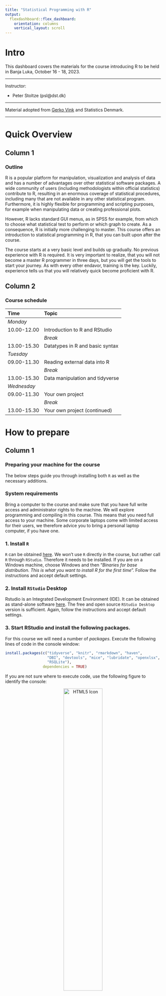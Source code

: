 ```yaml
---
title: "Statistical Programming with R"
output: 
  flexdashboard::flex_dashboard:
    orientation: columns
    vertical_layout: scroll
---
```


# Intro {.sidebar}

This dashboard covers the materials for the course introducing R to be held in Banja Luka, October 16 - 18, 2023.

---

Instructor: 

 - Peter Stoltze (psl@dst.dk)


---

Material adopted from [Gerko Vink](https://github.com/gerkovink/R) and Statistics Denmark.


---
# Quick Overview

## Column 1

### Outline
R is a popular platform for manipulation, visualization and analysis of data and has a number of advantages over other statistical software packages. A wide community of users (including methodologists within official statistics) contribute to R, resulting in an enormous coverage of statistical procedures, including many that are not available in any other statistical program. Furthermore, it is highly flexible for programming and scripting purposes, for example when manipulating data or creating professional plots.

However, R lacks standard GUI menus, as in SPSS for example, from which to choose what statistical test to perform or which graph to create. As a consequence, R is initially more challenging to master. This course offers an introduction to statistical programming in R, that you can built upon after the course. 

The course starts at a very basic level and builds up gradually. No previous experience with R is required. It is very important to realize, that you will not become a master R programmer in three days, but you will get the tools to start your journey. As with every other endavor, training is the key. Luckily, experience tells us that you will relatively quick become proficient with R.  

## Column 2

### Course schedule 

| Time        | Topic                                           |
|:------------|:------------------------------------------------|
| *Monday*    |                                                 |
| 10.00-12.00 | Introduction to R and RStudio                   |
|             | *Break*                                         |
| 13.00-15.30 | Datatypes in R and basic syntax                 |
| *Tuesday*   |                                                 |
| 09.00-11.30 | Reading external data into R                    |
|             | *Break*                                         |     
| 13.00-15.30 | Data manipulation and tidyverse                 |
| *Wednesday* |                                                 |
| 09.00-11.30 | Your own project                                |
|             | *Break*                                         |             
| 13.00-15.30 | Your own project (continued)                    |
<!-- | *Thursday*  |                                                 | -->
<!-- | 08.30-10.30 | Examples with data from CBBH                    | -->
<!-- |             | *Break*                                         | -->
<!-- | 13.00-15.30 | Introduction to visualization and reports       | -->


# How to prepare

## Column 1

### Preparing your machine for the course
The below steps guide you through installing both `R` as well as the necessary additions.

### **System requirements**

Bring a computer to the course and make sure that you have full write access and administrator rights to the machine. We will explore programming and compiling in this course. This means that you need full access to your machine. Some corporate laptops come with limited access for their users, we therefore advice you to bring a personal laptop computer, if you have one. 

### **1. Install `R`**
`R` can be obtained [here](https://cran.r-project.org). We won't use `R` directly in the course, but rather call `R` through `RStudio`. Therefore it needs to be installed. If you are on a Windows machine, choose Windows and then "*Binaries for base distribution. This is what you want to install R for the first time*". Follow the instructions and accept default settings. 

### **2. Install `RStudio` Desktop**

Rstudio is an Integrated Development Environment (IDE). It can be obtained as stand-alone software [here](https://www.posit.co/downloads/). The free and open source `RStudio Desktop` version is sufficient. Again, follow the instructions and accept default settings.

### **3. Start RStudio and install the following packages. **

For this course we will need a number of *packages*. Execute the following lines of code in the console window:

```r
install.packages(c("tidyverse", "knitr", "rmarkdown", "haven",
                   "DBI", "devtools", "mice", "lubridate", "openxlsx",
                   "RSQLite"), 
                 dependencies = TRUE)
```


If you are not sure where to execute code, use the following figure to identify the console:

<center>
  <img src="console.png" alt="HTML5 Icon" width = 50%>
</center>

Just copy and paste the installation command and press the return key. When asked 

```r
Do you want to install from sources the package which needs 
compilation? (Yes/no/cancel)
```

type `Yes` in the console and press the return key. This might seem tricky forst time, but it will soon become second nature.

# Monday 

## Column 1

### Monday's materials

We adapt the course as we go. To ensure that you work with the latest iteration of the course materials, we advice all course participants to access the materials online.

Lecture presentation and exercises will be made available here. Download the files and put them in their own directory.

- Part A: Introduction
    - [Lecture A](Contents/Material/Part A - Introduction/Lecture_A.html){target="_blank"}
    - [Practical A](Contents/Material/Part A - Introduction/Practical_A_walkthrough.html){target="_blank"}
    - [`notebook.R`](Contents/Material/Part A - Introduction/notebook.R){target="_blank"}
    - [`markdown.Rmd`](Contents/Material/Part A - Introduction/markdown.Rmd){target="_blank"}

- Part B: Datatypes and Syntax
    - [Lecture B](Contents/Material/Part B - How is R organized/Lecture_B.html){target="_blank"}
    - [Practical B](Contents/Material/Part B - How is R organized/Practical_B.html){target="_blank"}
    - [Practical B - With walkthrough](Contents/Material/Part B - How is R organized/Practical_B_Walkthrough.html){target="_blank"}
    - [boys.RData](Contents/Material/Part B - How is R organized/boys.RData){target="_blank"}

All lectures are in `html` format. Practicals are are provided both as naked questions but also with ample explanations and solutions - choose according to your taste!

<!-- # Tuesday -->
<!-- We adapt the course as we go. To ensure that you work with the latest iteration of the course materials, we advice all course participants to access the materials online. -->

<!-- Lecture presentation and exercises will be made available here. Download the files and put them in their own directory. -->

<!-- - Part C: Packages and reading external data -->
<!--     - [Lecture C](Contents/Material/Part C - Reading external data/Lecture_C.html){target="_blank"} -->
<!--     - [Practical C](Contents/Material/Part C - Reading external data/Practical_C.html){target="_blank"} -->
<!--     - [Practical C - With walkthrough](Contents/Material/Part C - Reading external data/Practical_C_walkthrough.html){target="_blank"} -->

<!-- - Part D: Data manipulation and tidyverse -->
<!--     - [Lecture D](Contents/Material/Part D - Data manipulation/Lecture D.html){target="_blank"} -->
<!--     - [Practical D1](Contents/Material/Part D - Data manipulation/Practical D1.html){target="_blank"} -->
<!--     - [Practical D2](Contents/Material/Part D - Data manipulation/Practical D2.html){target="_blank"} -->

<!-- All lectures are in `html` format. Practicals are are provided both as naked questions but also with ample explanations and solutions - choose according to your taste! -->


<!-- # Wednessday -->

<!-- We adapt the course as we go. To ensure that you work with the latest iteration of the course materials, we advice all course participants to access the materials online. -->

<!-- Lecture presentation and exercises will be made available here. Download the files and put them in their own directory. -->

<!-- - Part E: Summary stats -->
<!--     - [Lecture E](Contents/Material/Part E - Summary stats/Lecture_E.html){target="_blank"} -->
<!--     - [Practical E](Contents/Material/Part E - Summary stats/Practical_E.html){target="_blank"} -->

<!-- - Part F: Strings and dates -->
<!--     - [Lecture F](Contents/Material/Part F - Strings and dates/Lecture_F.html){target="_blank"} -->
<!--     - [Practical F1](Contents/Material/Part F - Strings and dates/Practical_F1.html){target="_blank"} -->
<!--     - [Practical F2](Contents/Material/Part F - Strings and dates/Practical_F2.html){target="_blank"} -->

<!-- All lectures are in `html` format. Practicals are are provided both as naked questions but also with ample explanations and solutions - choose according to your taste! -->

<!-- # Thursday -->

<!-- We adapt the course as we go. To ensure that you work with the latest iteration of the course materials, we advice all course participants to access the materials online. -->

<!-- Lecture presentation and exercises will be made available here. Download the files and put them in their own directory. -->

<!-- - Part G: Recreating the BoP for MaR -->
<!--     - [Lecture G](Contents/Material/Part G - CBBH example/Lecture_G.html){target="_blank"} -->
<!--     - [example.R](Contents/Material/Part G - CBBH example/example.R){target="_blank"} -->

<!-- - Part H: Plots and reports -->
<!--     - [Lecture H](Contents/Material/Part H - Plots and reports/Lecture_H.html){target="_blank"} -->
<!--     - [Practical H](Contents/Material/Part H - Plots and reports/Practical_H.html){target="_blank"} -->
<!--     - [Practical H - With walkthrough](Contents/Material/Part H - Plots and reports/Practical_H_walkthrough.html){target="_blank"} -->
<!--     - [some_data.xlsx](Contents/Material/Part H - Plots and reports/some_data.xlsx){target="_blank"} -->
<!--     - [example.Rmd](Contents/Material/Part H - Plots and reports/example.Rmd){target="_blank"} -->

<!-- All lectures are in `html` format. Practicals are are provided both as naked questions but also with ample explanations and solutions - choose according to your taste! -->

# Further studies

## Column 1

### What to do after the course

The following references are currently available for free, either as pdfs or as extensive webpages (written with [RMarkdown](https://rmarkdown.rstudio.com/) and [bookdown](https://bookdown.org/)). They are all very useful and we highly recommend them. 

- [R for Data Science](https://r4ds.had.co.nz): written by Hadley Wickham and Garrett Grolemund this book relies almost exclusively on the [tidyverse](https://www.tidyverse.org/) approach to data analysis. Many highly effective tools will be right at your fingertips after reading this book and working through the many exercises.
- [Advanced R](https://adv-r.hadley.nz/): You want to gain deeper knowledge of R and you wnat to learn from one of the most influential R contributors. This one is for you!
- [Happy Git and GitHub for the useR ](https://happygitwithr.com/index.html): a great introduction to version control using Git and GitHub together with RStudio. Written by Jenny Bryan in a very concise style. Highly recommended!
 - [Rmarkdown](https://bookdown.org/yihui/rmarkdown/): A very thorough look at RMarkdown. No need to read everything, but if there is a subject you struggle with, take a look at the index.
 - [ggplot2 - The book](https://ggplot2-book.org/): The ultimate guide to `ggplot` written by Hadley Wickham who is also the author to the package. It is quite long, but if you want to truely understand it, this is the place to start.
 - [Awesome official statistics software](https://github.com/SNStatComp/awesome-official-statistics-software) A great resource for official statistics